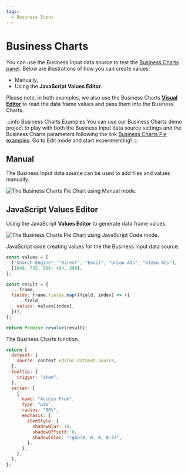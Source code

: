```yaml
---
tags:
  - Business Input
---
```



# Business Charts

You can use the Business Input data source to test the [Business Charts panel](/plugins/business-charts/). Below are illustrations of how you can create values:

- Manually,
- Using the **JavaScript Values Editor**.

Please note, in both examples, we also use the Business Charts [**Visual Editor**](/plugins/business-charts/visualeditor/) to read the data frame values and pass them into the Business Charts.

:::info Business Charts Examples
You can use our Business Charts demo project to play with both the Business Input data source settings and the Business Charts parameters following the link [Business Charts Pie examples](https://echarts.volkovlabs.io/d/0b5-q7K4k/pie?orgId=1). Go to Edit mode and start experimenting!
:::

## Manual

The Business Input data source can be used to add files and values manually.

<Image
  title="The Business Charts Pie Chart using Manual mode."
  src="/img/plugins/business-input/bi-charts-pie-manual-editor.png"
/>

## JavaScript Values Editor

Using the JavaScript **Values Editor** to generate data frame values.

<Image
  title="The Business Charts Pie Chart using JavaScript Code mode."
  src="/img/plugins/business-input/bi-charts-pie-code-editor.png"
/>

JavaScript code creating values for the the Business Input data source.

```javascript
const values = [
  ["Search Engine", "Direct", "Email", "Union Ads", "Video Ads"],
  [1048, 735, 580, 484, 300],
];

const result = {
  ...frame,
  fields: frame.fields.map((field, index) => ({
    ...field,
    values: values[index],
  })),
};

return Promise.resolve(result);
```

The Business Charts function.

```javascript
return {
  dataset: {
    source: context.editor.dataset.source,
  },
  tooltip: {
    trigger: "item",
  },
  series: [
    {
      name: "Access From",
      type: "pie",
      radius: "80%",
      emphasis: {
        itemStyle: {
          shadowBlur: 10,
          shadowOffsetX: 0,
          shadowColor: "rgba(0, 0, 0, 0.5)",
        },
      },
    },
  ],
};
```

